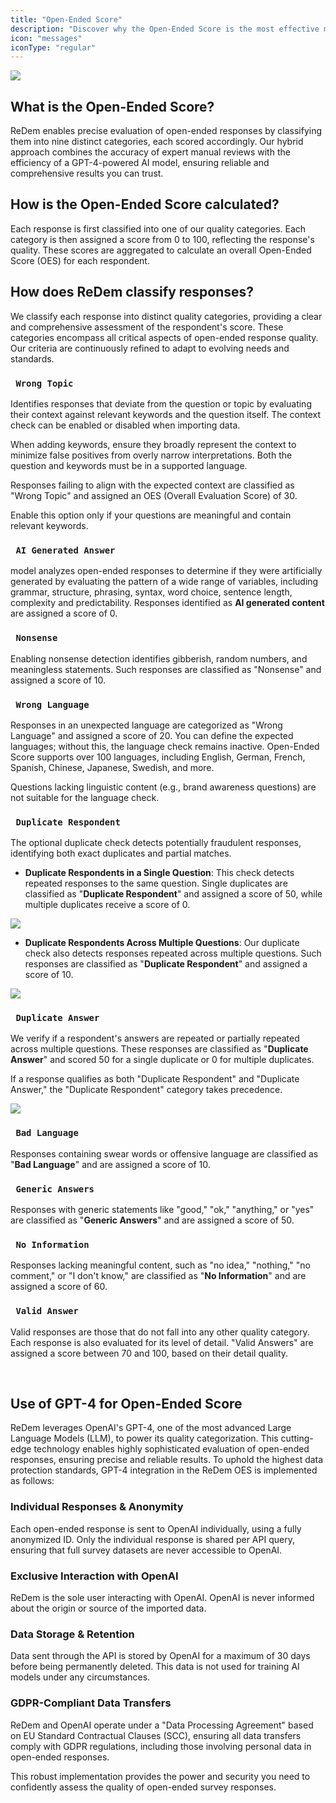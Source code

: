 ```yaml
---
title: "Open-Ended Score"
description: "Discover why the Open-Ended Score is the most effective method for detecting poor data quality."
icon: "messages"
iconType: "regular"
---
```


![](</images/Open-Ended-Responses Evaluation Example.png>)

## What is the Open-Ended Score?

ReDem enables precise evaluation of open-ended responses by classifying them into nine distinct categories, each scored accordingly. Our hybrid approach combines the accuracy of expert manual reviews with the efficiency of a GPT-4-powered AI model, ensuring reliable and comprehensive results you can trust.

## How is the Open-Ended Score calculated?

Each response is first classified into one of our quality categories. Each category is then assigned a score from 0 to 100, reflecting the response's quality. These scores are aggregated to calculate an overall Open-Ended Score (OES) for each respondent.

## How does ReDem classify responses?

We classify each response into distinct quality categories, providing a clear and comprehensive assessment of the respondent's score. These categories encompass all critical aspects of open-ended response quality. Our criteria are continuously refined to adapt to evolving needs and standards.

### `  Wrong Topic  `

Identifies responses that deviate from the question or topic by evaluating their context against relevant keywords and the question itself. The context check can be enabled or disabled when importing data.

When adding keywords, ensure they broadly represent the context to minimize false positives from overly narrow interpretations. Both the question and keywords must be in a supported language.

Responses failing to align with the expected context are classified as "Wrong Topic" and assigned an OES (Overall Evaluation Score) of 30.

Enable this option only if your questions are meaningful and contain relevant keywords.

### `  AI Generated Answer  `

model analyzes open-ended responses to determine if they were artificially
generated by evaluating the pattern of a wide range of variables, including
grammar, structure, phrasing, syntax, word choice, sentence length, complexity
and predictability. Responses identified as **AI generated content** are assigned a
score of 0.

### `  Nonsense  `

Enabling nonsense detection identifies gibberish, random numbers, and meaningless statements. Such responses are classified as "Nonsense" and assigned a score of 10.

### `  Wrong Language  `

Responses in an unexpected language are categorized as "Wrong Language" and assigned a score of 20. You can define the expected languages; without this, the language check remains inactive. Open-Ended Score supports over 100 languages, including English, German, French, Spanish, Chinese, Japanese, Swedish, and more.

<Note> Questions lacking linguistic content (e.g., brand awareness questions) are not suitable for the language check.</Note>

### `  Duplicate Respondent  `

The optional duplicate check detects potentially fraudulent responses, identifying both exact duplicates and partial matches.

* **Duplicate Respondents in a Single Question**: This check detects repeated responses to the same question. Single duplicates are classified as "**Duplicate Respondent**" and assigned a score of 50, while multiple duplicates receive a score of 0.

![](</images/Duplicate Respondents in Single Question.png>)

* **Duplicate Respondents Across Multiple Questions**: Our duplicate check also detects responses repeated across multiple questions. Such responses are classified as "**Duplicate Respondent**" and assigned a score of 10.

![](</images/Duplicate Respondents in multiple questions.png>)

### `  Duplicate Answer  `

We verify if a respondent's answers are repeated or partially repeated across multiple questions. These responses are classified as "**Duplicate Answer**" and scored 50 for a single duplicate or 0 for multiple duplicates.

<Note> If a response qualifies as both "Duplicate Respondent" and "Duplicate Answer," the "Duplicate Respondent" category takes precedence.</Note>

![](</images/Duplicate Answer.png>)

### `  Bad Language  `

Responses containing swear words or offensive language are classified as "**Bad Language**" and are assigned a score of 10.

### `  Generic Answers  `

Responses with generic statements like "good," "ok," "anything," or "yes" are classified as "**Generic Answers**" and are assigned a score of 50.

### `  No Information  `

Responses lacking meaningful content, such as "no idea," "nothing," "no comment," or "I don't know," are classified as "**No Information**" and are assigned a score of 60.

### `  Valid Answer  `

Valid responses are those that do not fall into any other quality category. Each response is also evaluated for its level of detail. "Valid Answers" are assigned a score between 70 and 100, based on their detail quality.

<br />

## Use of GPT-4 for Open-Ended Score

ReDem leverages OpenAI's GPT-4, one of the most advanced Large Language Models (LLM), to power its quality categorization. This cutting-edge technology enables highly sophisticated evaluation of open-ended responses, ensuring precise and reliable results. To uphold the highest data protection standards, GPT-4 integration in the ReDem OES is implemented as follows:

### Individual Responses & Anonymity

Each open-ended response is sent to OpenAI individually, using a fully anonymized ID. Only the individual response is shared per API query, ensuring that full survey datasets are never accessible to OpenAI.

### Exclusive Interaction with OpenAI

ReDem is the sole user interacting with OpenAI. OpenAI is never informed about the origin or source of the imported data.

### Data Storage & Retention

Data sent through the API is stored by OpenAI for a maximum of 30 days before being permanently deleted. This data is not used for training AI models under any circumstances.

### GDPR-Compliant Data Transfers

ReDem and OpenAI operate under a "Data Processing Agreement" based on EU Standard Contractual Clauses (SCC), ensuring all data transfers comply with GDPR regulations, including those involving personal data in open-ended responses.

This robust implementation provides the power and security you need to confidently assess the quality of open-ended survey responses.